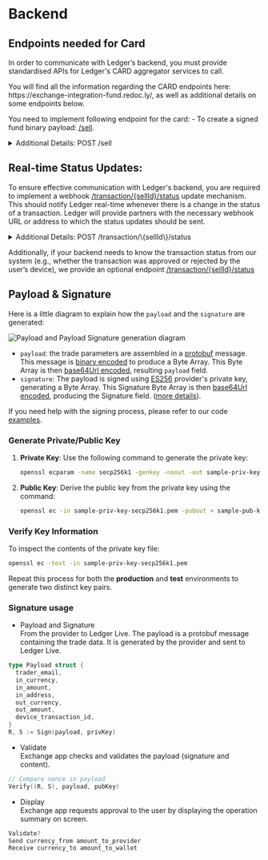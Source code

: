 
# Backend

<BackendIntro />

## Endpoints needed for Card

In order to communicate with Ledger’s backend, you must provide standardised APIs for Ledger's CARD aggregator services to call.

<Callout type="info" emoji="🔗">
  You will find all the information regarding the CARD endpoints here:
  https://exchange-integration-fund.redoc.ly/, as well as additional details on
  some endpoints below.
</Callout>

You need to implement following endpoint for the card: - To create a signed fund binary payload: [/sell](https://exchange-integration-fund.redoc.ly/#operation/postSell).

<details>
  <summary>Additional Details: POST /sell</summary>

Example request payload:

```json copy
{
  "quoteId": "string",
  "amount": "string",
  "refundAddress": "string",
  "fromCryptoCurrency": "string",
  "toFiatCurrency": "string",
  "payloadCryptoCurrency": "string",
  "nonce": "number"
}
```

An example response from the your backend to the Ledger backend

```json copy
{
  "sellId": "SELL-ID-165940",
  "payinAddress": "0xa0b86991c627e936c1d19d4a2e90a2ce3606eb48",
  "createdAt": "2030-05-26T14:13:39",
  "providerFees": "0.0001",
  "referralFees": "0.0001",
  "payoutNetworkFees": "0.0002",
  "providerSig": {
    "payload": "CgUweGZmZhoFMHhmZmYqBTB4ZmZmOgNCVENCA0JBVEoIMTIwMDAwMDBSCDExNTAwMDAwWhF2ZXJ5IGxvbmd1ZSBub25jZQ==",
    "signature": "MEUCIBRm4PrdgRw0aBwRepuOGGRmR/YPcCoyKNJ7UDjFO030AiEA/VT0anolum0a3X/9lGPeovZHqzeDG9brcUB4zhYmwbs="
  }
}
```

    Your Protobuf message should have the following structure:

    ```go copy
    syntax = "proto3";
    package ledger_sell;

    // (coefficient) * 10^(- exponent)
    message UDecimal {
        bytes  coefficient = 1;
        uint32 exponent = 2;
    }

    message NewSellResponse {
        string   trader_email = 1;
        string   in_currency = 2;
        bytes    in_amount = 3;
        string   in_address = 4;
        string   out_currency = 5;
        UDecimal out_amount = 6;
        bytes    device_transaction_id = 7;
    }
    ```
    `in_amount` amount must be in the lowest unit of the coin, encoded into a 16 bytes array in big endian.

    - 1 **BTC** would be `0x5F5E100` (100000000 in hexadecimal). The smallest unit is a **satoshi** which is `10^-8` **BTC**.
    So multiply 1 **BTC** by `10^8` → `0x5F5E100`.
    And `0x5F5E100` encoded into a 16 bytes array in big endian is `[0x00, ... 0x00, 0x05, 0xF5, 0xE1, 0x00]`.
    - 2 **ETH** would be `0x1BC16D674EC80000` (or 2000000000000000000). The smallest unit is a **wei** which is `10^-18` **ETH**.
    So multiply 2 **ETH** by `10^18` → `0x1BC16D674EC80000`.
    And `0x1BC16D674EC80000` encoded into a 16 bytes array in big endian is `[0x00, ... 0x00, 0x1B, 0xC1, 0x6D, 0x67, 0x4E, 0xC8, 0x00, 0x00]`.

</details>

## Real-time Status Updates:

To ensure effective communication with Ledger's backend, you are required to implement a webhook [/transaction/\{sellId\}/status](https://exchange-integration-fund.redoc.ly/#operation/statusUpdate) update mechanism. This should notify Ledger real-time whenever there is a change in the status of a transaction. Ledger will provide partners with the necessary webhook URL or address to which the status updates should be sent.

<details>
   <summary>Additional Details: POST /transaction/\{sellId\}/status</summary>
    Explanation of the different output `status`:
        - `FINISHED`: Trade has been completed successfully (user has received payout transaction).
        - `EXPIRED`: Payin transaction was not received in time, trade is cancelled. User will be refunded if payin transaction is received afterwards.
        - `ON_HOLD`: Trade has been put on hold (eg: for KYC reasons). User must contact support.
        - `PENDING`: Trade is in progress (provider is waiting to receive payin transaction, or user is waiting to receive payout transaction)
        - `TRANSFER_IN_COMPLETED`: Transfer in completed and waiting for transfer out to be sent.
        - `REFUNDED`: Trade has been cancelled, refund transaction has been successfully received by user.
        - `UNKNOWN`: Trade is in unknown state. User must contact support.

</details>

Additionally, if your backend needs to know the transaction status from our system (e.g., whether the transaction was approved or rejected by the user’s device), we provide an optional endpoint [/transaction/\{sellId\}/status](https://exchange-integration-fund.redoc.ly/#operation/getStatusUpdate)

[//]: # "Info needed to be exchange with the provider, but not out loud publicly"
[//]: # "**IP address checking** "
[//]: # "Additionally, we also need a way to know if a user will be able to perform a coin sell given his IP."
[//]: # "Our back-end can adapt to how you decide to do this, but we recommend you use a dedicated endpoint. Our back-end will send the user’s IP address to that endpoint, without logging it. In response, your endpoint should tell us if the trade is accepted or rejected."

## Payload & Signature

Here is a little diagram to explain how the `payload` and the `signature` are generated:

<Zoom>
  <img
    alt="Payload and Payload Signature generation diagram"
    src="/exchange/payload-signature-generation-sell.png"
  />
</Zoom>

- `payload`: the trade parameters are assembled in a [protobuf](https://developers.google.com/protocol-buffers) message. This message is [binary encoded](https://developers.google.com/protocol-buffers/docs/encoding) to produce a Byte Array. This Byte Array is then [base64Url encoded](https://en.wikipedia.org/wiki/Base64), resulting `payload` field.
- `signature`: The payload is signed using [ES256](https://ldapwiki.com/wiki/Wiki.jsp?page=ES256) provider's private key, generating a Byte Array. This Signature Byte Array is then [base64Url encoded](https://en.wikipedia.org/wiki/Base64), producing the Signature field. ([more details](#jws-signature)).

If you need help with the signing process, please refer to our code [examples](code-examples.mdx).

### Generate Private/Public Key

1. **Private Key**:
   Use the following command to generate the private key:

   ```bash
   openssl ecparam -name secp256k1 -genkey -noout -out sample-priv-key-secp256k1.pem
   ```

2. **Public Key**:
   Derive the public key from the private key using the command:
   ```bash
   openssl ec -in sample-priv-key-secp256k1.pem -pubout > sample-pub-key-secp256k1.pem
   ```

### Verify Key Information

To inspect the contents of the private key file:

```bash
openssl ec -text -in sample-priv-key-secp256k1.pem
```

Repeat this process for both the **production** and **test** environments to generate two distinct key pairs.

### Signature usage

- Payload and Signature  
  From the provider to Ledger Live. The payload is a protobuf message containing the trade data. It is generated by the provider and sent to Ledger Live.

```go copy
type Payload struct {
  trader_email,
  in_currency,
  in_amount,
  in_address,
  out_currency,
  out_amount,
  device_transaction_id,
}
R, S := Sign(payload, privKey)
```

- Validate  
  Exchange app checks and validates the payload (signature and content).

```go copy
// Compare nonce in payload
Verify((R, S), payload, pubKey)
```

- Display  
  Exchange app requests approval to the user by displaying the operation summary on screen.

```c copy
Validate?
Send currency_from amount_to_provider
Receive currency_to amount_to_wallet
```

<PayloadAndSignature />
